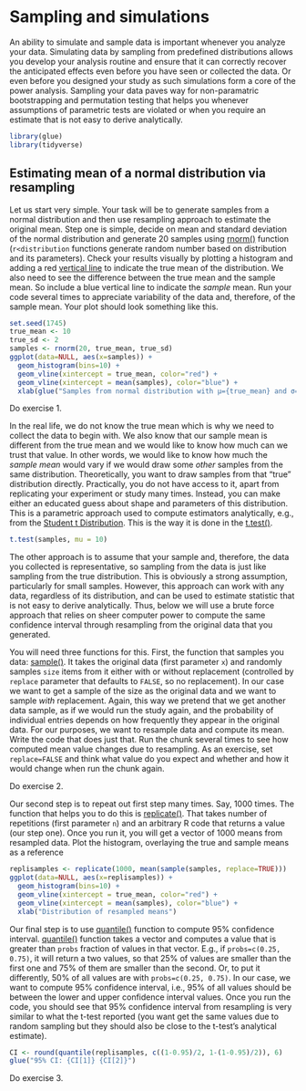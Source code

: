 # Sampling and simulations
An ability to simulate and sample data is important whenever you analyze your data. Simulating data by sampling from predefined distributions allows you develop your analysis routine and ensure that it can correctly recover the anticipated effects even before you have seen or collected the data. Or even before you designed your study as such simulations form a core of the power analysis. Sampling your data paves way for non-paramatric bootstrapping and permutation testing that helps you whenever assumptions of parametric tests are violated or when you require an estimate that is not easy to derive analytically.

```r
library(glue)
library(tidyverse)
```

## Estimating mean of a normal distribution via resampling
Let us start very simple. Your task will be to generate samples from a normal distribution and then use resampling approach to estimate the original mean. Step one is simple, decide on mean and standard deviation of the normal distribution and generate 20 samples using [rnorm()](https://stat.ethz.ch/R-manual/R-devel/library/stats/html/Normal.html) function (`r<distribution` functions generate random number based on distribution and its parameters). Check your results visually by plotting a histogram and adding a red [vertical line](https://ggplot2.tidyverse.org/reference/geom_abline.html) to indicate the true mean of the distribution. We also need to see the difference between the true mean and the sample mean. So include a blue vertical line to indicate the _sample_ mean. Run your code several times to appreciate variability of the data and, therefore, of the sample mean. 
Your plot should look something like this.
```r
set.seed(1745)
true_mean <- 10
true_sd <- 2
samples <- rnorm(20, true_mean, true_sd)
ggplot(data=NULL, aes(x=samples)) + 
  geom_histogram(bins=10) +
  geom_vline(xintercept = true_mean, color="red") +
  geom_vline(xintercept = mean(samples), color="blue") +
  xlab(glue("Samples from normal distribution with μ={true_mean} and σ={true_sd}"))
```

::: {.infobox .practice}
Do exercise 1.
:::

In the real life, we do not know the true mean which is why we need to collect the data to begin with. We also know that our sample mean is different from the true mean and we would like to know how much can we trust that value. In other words, we would like to know how much the _sample mean_ would vary if we would draw some _other_ samples from the same distribution. Theoretically, you want to draw samples from that "true" distribution directly. Practically, you do not have access to it, apart from replicating your experiment or study many times. Instead, you can make either an educated guess about shape and parameters of this distribution. This is a parametric approach used to compute estimators analytically, e.g., from the [Student t Distribution](https://stat.ethz.ch/R-manual/R-devel/library/stats/html/TDist.html). This is the way it is done in the [t.test()](
https://stat.ethz.ch/R-manual/R-devel/library/stats/html/t.test).

```r
t.test(samples, mu = 10)
```

The other approach is to assume that your sample and, therefore, the data you collected is representative, so sampling from the data is just like sampling from the true distribution. This is obviously a strong assumption, particularly for small samples. However, this approach can work with any data, regardless of its distribution, and can be used to estimate statistic that is not easy to derive analytically. Thus, below we will use a brute force approach that relies on sheer computer power to compute the same confidence interval through resampling from the original data that you generated. 

You will need three functions for this. First, the function that samples you data: [sample()](https://stat.ethz.ch/R-manual/R-devel/library/base/html/sample). It takes the original data (first parameter `x`) and randomly samples `size` items from it either with or without replacement (controlled by `replace` parameter that defaults to `FALSE`, so no replacement). In our case we want to get a sample of the size as the original data and we want to sample _with_ replacement. Again, this way we pretend that we get another data sample, as if we would run the study again, and the probability of individual entries depends on how frequently they appear in the original data. For our purposes, we want to resample data and compute its mean. Write the code that does just that. Run the chunk several times to see how computed mean value changes due to resampling. As an exercise, set `replace=FALSE` and think what value do you expect and whether and how it would change when run the chunk again.

::: {.infobox .practice}
Do exercise 2.
:::

Our second step is to repeat out first step many times. Say, 1000 times. The function that helps you to do this is [replicate()](https://stat.ethz.ch/R-manual/R-devel/library/base/html/lapply). That takes number of repetitions (first parameter `n`) and an arbitrary R code that returns a value (our step one). Once you run it, you will get a vector of 1000 means from resampled data. Plot the histogram, overlaying the true and sample means as a reference
```r
replisamples <- replicate(1000, mean(sample(samples, replace=TRUE)))
ggplot(data=NULL, aes(x=replisamples)) + 
  geom_histogram(bins=10) +
  geom_vline(xintercept = true_mean, color="red") +
  geom_vline(xintercept = mean(samples), color="blue") +
  xlab("Distribution of resampled means")
```

Our final step is to use [quantile()](https://stat.ethz.ch/R-manual/R-devel/library/stats/html/quantile) function to compute 95% confidence interval. [quantile()](https://stat.ethz.ch/R-manual/R-devel/library/stats/html/quantile) function takes a vector and computes a value that is greater than `probs` fraction of values in that vector. E.g., if `probs=c(0.25, 0.75)`, it will return a two values, so that 25% of values are smaller than the first one and 75% of them are smaller than the second. Or, to put it differently, 50% of all values are with `probs=c(0.25, 0.75)`. In our case, we want to compute 95% confidence interval, i.e., 95% of all values should be between the lower and upper confidence interval values. Once you run the code, you should see that 95% confidence interval from resampling is very similar to what the t-test reported (you want get the same values due to random sampling but they should also be close to the t-test's analytical estimate).
```r
CI <- round(quantile(replisamples, c((1-0.95)/2, 1-(1-0.95)/2)), 6)
glue("95% CI: {CI[1]} {CI[2]}")
```
::: {.infobox .practice}
Do exercise 3.
:::

